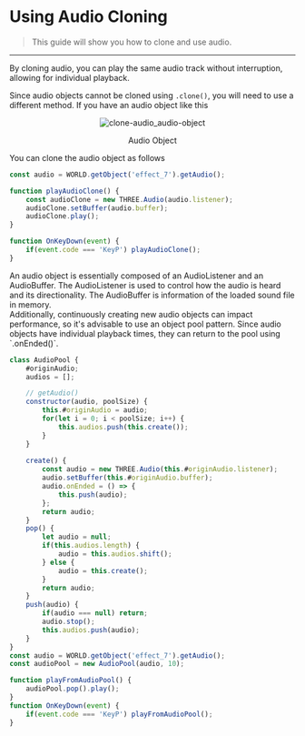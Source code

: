 
# Using Audio Cloning

> This guide will show you how to clone and use audio.

---

By cloning audio, you can play the same audio track without interruption, allowing for individual playback.

Since audio objects cannot be cloned using `.clone()`, you will need to use a different method.
If you have an audio object like this
<center>
    <img src="/images/snippet/3d-object/clone/clone-audio_audio-object.png" alt="clone-audio_audio-object" loading="lazy" decoding="async" style={{ maxWidth: '50%', height: 'auto' }}/>
    <p style={{margin: '0'}}>Audio Object</p>
</center>

You can clone the audio object as follows
``` js showLineNumbers copy {4-5}
const audio = WORLD.getObject('effect_7').getAudio();

function playAudioClone() {
    const audioClone = new THREE.Audio(audio.listener);
    audioClone.setBuffer(audio.buffer);
    audioClone.play();
}

function OnKeyDown(event) {
    if(event.code === 'KeyP') playAudioClone();
}
```
<Callout type='default'>
    An audio object is essentially composed of an AudioListener and an AudioBuffer.  
    The AudioListener is used to control how the audio is heard and its directionality.  
    The AudioBuffer is information of the loaded sound file in memory.
</Callout>

<br/>
Additionally, continuously creating new audio objects can impact performance, so it's advisable to use an object pool pattern.  
Since audio objects have individual playback times, they can return to the pool using `.onEnded()`.

``` js showLineNumbers copy {1,16,37}
class AudioPool {
    #originAudio;
    audios = [];

    // getAudio()
    constructor(audio, poolSize) {
        this.#originAudio = audio;
        for(let i = 0; i < poolSize; i++) {
            this.audios.push(this.create());
        }
    }
    
    create() {
        const audio = new THREE.Audio(this.#originAudio.listener);
        audio.setBuffer(this.#originAudio.buffer);
        audio.onEnded = () => {
            this.push(audio);
        };
        return audio;
    }
    pop() {
        let audio = null;
        if(this.audios.length) {
            audio = this.audios.shift();
        } else {
            audio = this.create();
        }
        return audio;
    }
    push(audio) {
        if(audio === null) return;
        audio.stop();
        this.audios.push(audio);
    }
}
const audio = WORLD.getObject('effect_7').getAudio();
const audioPool = new AudioPool(audio, 10);

function playFromAudioPool() {
    audioPool.pop().play();
}
function OnKeyDown(event) {
    if(event.code === 'KeyP') playFromAudioPool();
}
